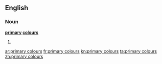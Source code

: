 ==English==

===Noun===
'''[[primary]] [[colour]]s'''

# {{plural of|primary colour}}

[[ar:primary colours]]
[[fr:primary colours]]
[[kn:primary colours]]
[[ta:primary colours]]
[[zh:primary colours]]